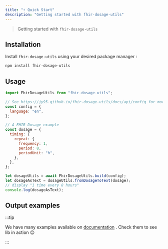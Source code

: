 ```yaml
---
title: "⚡ Quick Start"
description: "Getting started with fhir-dosage-utils"
---
```



> Getting started with `fhir-dosage-utils`

## Installation

Install `fhir-dosage-utils` using your desired package manager :

```bash npm2yarn
npm install fhir-dosage-utils
```

## Usage

```jsx title="main.js"
import FhirDosageUtils from "fhir-dosage-utils";

// See https://jy95.github.io/fhir-dosage-utils/docs/api/config for more info about config
const config = {
  language: "en",
};

// A FHIR Dosage example
const dosage = {
  timing: {
    repeat: {
      frequency: 1,
      period: 8,
      periodUnit: "h",
    },
  },
};

let dosageUtils = await FhirDosageUtils.build(config);
let dosageAsText = dosageUtils.fromDosageToText(dosage);
// display "1 time every 8 hours"
console.log(dosageAsText);
```

## Output examples

:::tip

We have many examples available on [documentation](demo/specs) . Check them to see lib in action 😉

:::
